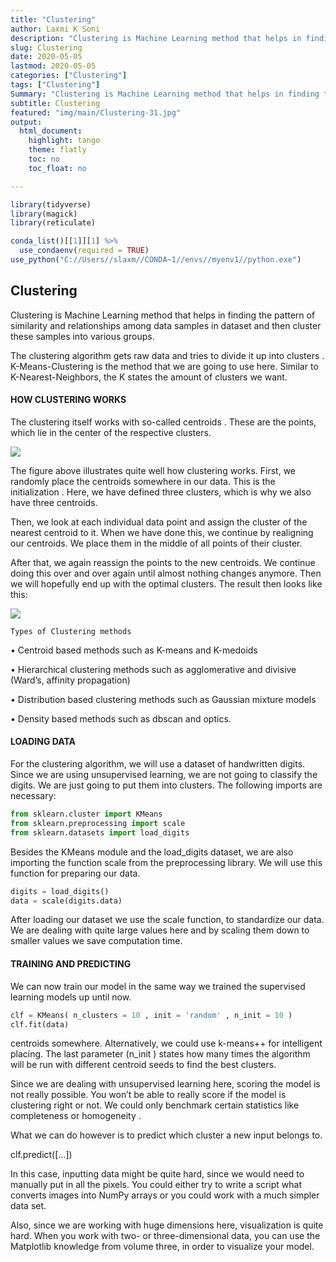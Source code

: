 ```yaml
---
title: "Clustering"
author: Laxmi K Soni 
description: "Clustering is Machine Learning method that helps in finding the pattern of similarity and relationships among data samples in dataset and then cluster these samples into various groups."
slug: Clustering
date: 2020-05-05
lastmod: 2020-05-05
categories: ["Clustering"]
tags: ["Clustering"]
Summary: "Clustering is Machine Learning method that helps in finding the pattern of similarity and relationships among data samples in dataset and then cluster these samples into various groups."
subtitle: Clustering
featured: "img/main/Clustering-31.jpg"
output:
  html_document:
    highlight: tango
    theme: flatly
    toc: no
    toc_float: no

---
```


```r
library(tidyverse)
library(magick)
library(reticulate)

conda_list()[[1]][1] %>% 
  use_condaenv(required = TRUE)
use_python("C://Users//slaxm//CONDA~1//envs//myenv1//python.exe")

```

## Clustering

Clustering is Machine Learning method that helps in finding the pattern of similarity and relationships among data samples in dataset and then cluster these samples into various groups.



The clustering algorithm gets raw data and tries to divide it up into clusters . K-Means-Clustering is the method that we are going to use here. Similar to K-Nearest-Neighbors, the K states the amount of clusters we want.

#### HOW CLUSTERING WORKS

The clustering itself works with so-called centroids . These are the points, which lie in the center of the respective clusters.

![](/img/main/howclustering.png)

The figure above illustrates quite well how clustering works. First, we randomly place the centroids somewhere in our data. This is the initialization . Here, we have defined three clusters, which is why we also have three centroids.

Then, we look at each individual data point and assign the cluster of the nearest centroid to it. When we have done this, we continue by realigning our centroids. We place them in the middle of all points of their cluster.

After that, we again reassign the points to the new centroids. We continue doing this over and over again until almost nothing changes anymore. Then we will hopefully end up with the optimal clusters. The result then looks like this:


![](/img/main/howclustering1.png)


`Types of Clustering methods`

•	 Centroid based methods such as K-means and K-medoids

•	 Hierarchical clustering methods such as agglomerative and divisive (Ward’s, affinity
propagation)

•	 Distribution based clustering methods such as Gaussian mixture models

•	 Density based methods such as dbscan and optics.


#### LOADING DATA

For the clustering algorithm, we will use a dataset of handwritten digits. Since we are using unsupervised learning, we are not going to classify the digits. We are just going to put them into clusters. The following imports are necessary:

```python
from sklearn.cluster import KMeans
from sklearn.preprocessing import scale
from sklearn.datasets import load_digits
```

Besides the KMeans module and the load_digits dataset, we are also importing the function scale from the preprocessing library. We will use this function for preparing our data.

```python
digits = load_digits()
data = scale(digits.data)
```

After loading our dataset we use the scale function, to standardize our data. We are dealing with quite large values here and by scaling them down to smaller values we save computation time.


#### TRAINING AND PREDICTING

We can now train our model in the same way we trained the supervised learning models up until now.

```python
clf = KMeans( n_clusters = 10 , init = 'random' , n_init = 10 )
clf.fit(data)
```

centroids somewhere. Alternatively, we could use k-means++ for intelligent placing.
The last parameter (n_init ) states how many times the algorithm will be run with different centroid seeds to find the best clusters.

Since we are dealing with unsupervised learning here, scoring the model is not really possible. You won’t be able to really score if the model is clustering right or not. We could only benchmark certain statistics like completeness or homogeneity .

What we can do however is to predict which cluster a new input belongs to.

clf.predict([...])

In this case, inputting data might be quite hard, since we would need to manually put in all the pixels. You could either try to write a script what converts images into NumPy arrays or you could work with a much simpler data set.

Also, since we are working with huge dimensions here, visualization is quite hard. When you work with two- or three-dimensional data, you can use the Matplotlib knowledge from volume three, in order to visualize your model.